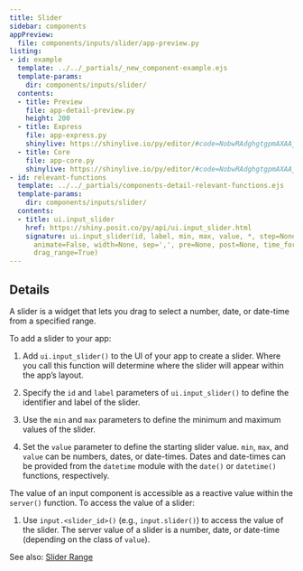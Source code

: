 ```yaml
---
title: Slider
sidebar: components
appPreview:
  file: components/inputs/slider/app-preview.py
listing:
- id: example
  template: ../../_partials/_new_component-example.ejs
  template-params:
    dir: components/inputs/slider/
  contents:
  - title: Preview
    file: app-detail-preview.py
    height: 200
  - title: Express
    file: app-express.py
    shinylive: https://shinylive.io/py/editor/#code=NobwRAdghgtgpmAXAAjFADugdOgnmAGlQGMB7CAFzkqVQGJkAxASQA0BZAURQCU4B3AE4BLKsigBncRGScAHukFwJUjOgA6EAGaDSMZBIAWwiLmTCY6UoIrIArsKJKIAEziCiAQUybNagPoOyAC89sI4UADmcP5aADYOLgAUmshpYVgm6HYU-hJxwm6CKWD5he7qhMiVAMoFRZVEAAxEAIxNLcgArE0AlER0ADyDqekOWKQ52blUcrkAbu4ARlAUFiXzUAlwlf2avb6ucFoG7ovFWTlEkxTTRBLKEsLkvYijaQACzkVYsxTvyDcJ022ySrwB6WQSgodkEMi0lRAlwoWDKRTBAF9Koc1CFkN50EkAg57md3AcIFUwBRcOgEChqXA5mAMQBdIA
  - title: Core
    file: app-core.py
    shinylive: https://shinylive.io/py/editor/#code=NobwRAdghgtgpmAXAAjFADugdOgnmAGlQGMB7CAFzkqVQDMAnUmZAZwAsBLCXZTmdKQYVkAV05EG1ACZwGRAIKYAOhFUZ0AfXHIAvGM44oAczia6AG3HSAFKuQODWbulEVNrC51kM7YT95yyoTIwQDKXj7BRAAMRACMMXHIAKwxAJREAMQAPDn2juJYpG6u7lQAHu4AbnIARlAU-H7VUFZwwZmq6aqqsnRscrW+Lm5EJRRlRKxwrKyc5OmIBQ4AAlIQPliVFCvI-cit7TZLe47IUhSiDBDIdMEgoxRYAT4nAL7BvdCYeshK6BsGm0EkGDGGPQgITAFFw6AQKBhcCqYHeAF0gA
- id: relevant-functions
  template: ../../_partials/components-detail-relevant-functions.ejs
  template-params:
    dir: components/inputs/slider/
  contents:
  - title: ui.input_slider
    href: https://shiny.posit.co/py/api/ui.input_slider.html
    signature: ui.input_slider(id, label, min, max, value, *, step=None, ticks=False,
      animate=False, width=None, sep=',', pre=None, post=None, time_format=None, timezone=None,
      drag_range=True)
---
```


:::{#example}
:::

:::{#relevant-functions}
:::

## Details

A slider is a widget that lets you drag to select a number, date, or date-time from a specified range.

To add a slider to your app:

  1. Add `ui.input_slider()` to the UI of your app to create a slider. Where you call this function will determine where the slider will appear within the app's layout.

  2. Specify the `id` and `label` parameters of `ui.input_slider()` to define the identifier and label of the slider.

  3. Use the `min` and `max` parameters to define the minimum and maximum values of the slider.

  4. Set the `value` parameter to define the starting slider value. `min`, `max`, and `value` can be numbers, dates, or date-times. Dates and date-times can be provided from the `datetime` module with the `date()` or `datetime()` functions, respectively.

The value of an input component is accessible as a reactive value within the `server()` function. To access the value of a slider:

  1. Use `input.<slider_id>()` (e.g., `input.slider()`) to access the value of the slider. The server value of a slider is a number, date, or date-time (depending on the class of `value`).

See also: [Slider Range](../slider-range/index.qmd)
